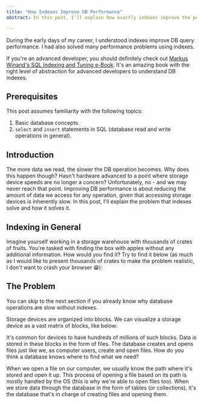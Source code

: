 ```yaml
---
title: "How Indexes Improve DB Performance"
abstract: In this post, I'll explain how exactly indexes improve the performance of DB queries.

---
```


During the early days of my career, I understood indexes improve DB query performance. I had also solved many performance problems using indexes.

If you're an advanced developer, you should definitely check out [Markus Winand's SQL Indexing and Tuning e-Book][1]. It's an amazing book with the right level of abstraction for advanced developers to understand DB indexes.

## Prerequisites

This post assumes familiarity with the following topics:

1. Basic database concepts.
2. `select` and `insert` statements in SQL (database read and write operations in general).

## Introduction
The more data we read, the slower the DB operation becomes. Why does this happen though? Hasn't hardware advanced to a point where storage device speeds are no longer a concern? Unfortunately, no - and we may never reach that point. Improving DB performance is about reducing the amount of data we access for any operation, given that accessing storage devices is inherently slow. In this post, I'll explain the problem that indexes solve and how it solves it.

## Indexing in General
Imagine yourself working in a storage warehouse with thousands of crates of fruits. You're tasked with finding the box with apples without any additional information. How would you find it? Try to find it below (as much as I would like to present thousands of crates to make the problem realistic, I don't want to crash your browser 😁):

<FruitFinderGame />

## The Problem
You can skip to the next section if you already know why database operations are slow without indexes.

Storage devices are organized into blocks. We can visualize a storage device as a vast matrix of blocks, like below:

It's common for devices to have hundreds of millions of such blocks. Data is stored in these blocks in the form of files. The database creates and opens files just like we, as computer users, create and open files. How do you think a database knows where to find what we need? 

When we open a file on our computer, we usually know the path where it's stored and open it up. This process of opening a file based on its path is mostly handled by the OS (this is why we're able to open files too). When we store data through the database in the form of tables (or collections), it's the database that's in charge of creating files and opening them. 
<StorageMatrix />

[1]: https://use-the-index-luke.com/sql/table-of-contents